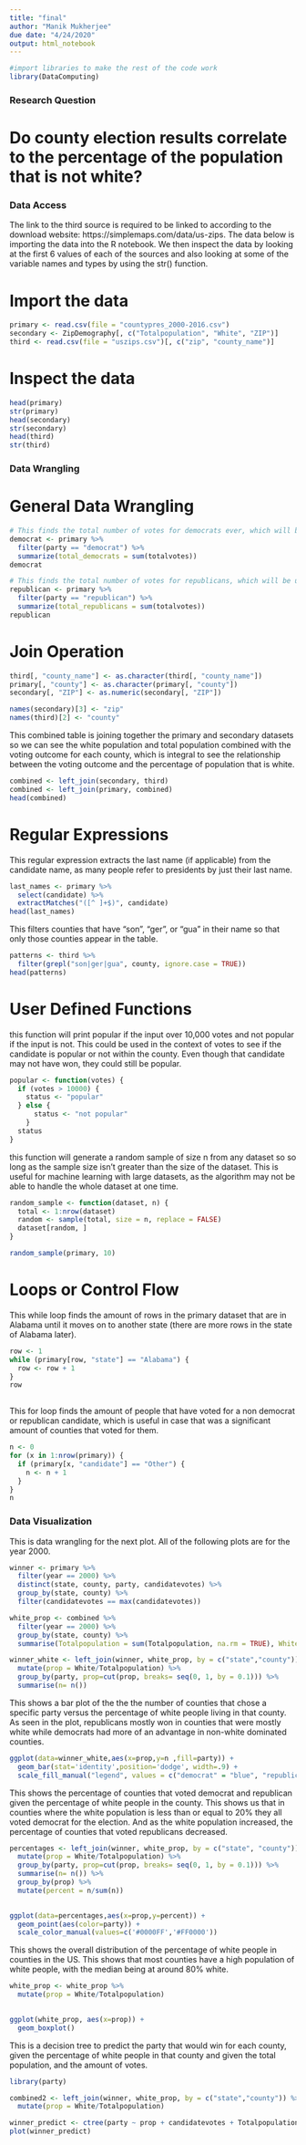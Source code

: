 ```yaml
---
title: "final"
author: "Manik Mukherjee"
due date: "4/24/2020"
output: html_notebook
---
```


```r
#import libraries to make the rest of the code work
library(DataComputing)
```

### Research Question

# Do county election results correlate to the percentage of the population that is not white?

### Data Access

The link to the third source is required to be linked to according to the download website: https://simplemaps.com/data/us-zips.  The data below is importing the data into the R notebook.  We then inspect the data by looking at the first 6 values of each of the sources and also looking at some of the variable names and types by using the str() function.

# Import the data
```r
primary <- read.csv(file = "countypres_2000-2016.csv")
secondary <- ZipDemography[, c("Totalpopulation", "White", "ZIP")]
third <- read.csv(file = "uszips.csv")[, c("zip", "county_name")]
```

# Inspect the data
```r
head(primary)
str(primary)
head(secondary)
str(secondary)
head(third)
str(third)
```


### Data Wrangling

# General Data Wrangling

```r
# This finds the total number of votes for democrats ever, which will be useful in the future to see if the votes are already biased heavily toward a candidate in the general population before comparing it by the white and non white population.
democrat <- primary %>%
  filter(party == "democrat") %>%
  summarize(total_democrats = sum(totalvotes))
democrat

# This finds the total number of votes for republicans, which will be useful to compare to the amount of votes that the democrats receive.
republican <- primary %>%
  filter(party == "republican") %>%
  summarize(total_republicans = sum(totalvotes))
republican
```

# Join Operation

```r
third[, "county_name"] <- as.character(third[, "county_name"])
primary[, "county"] <- as.character(primary[, "county"])
secondary[, "ZIP"] <- as.numeric(secondary[, "ZIP"])

names(secondary)[3] <- "zip"
names(third)[2] <- "county"
```

This combined table is joining together the primary and secondary datasets so we can see the white population and total population combined with the voting outcome for each county, which is integral to see the relationship between the voting outcome and the percentage of population that is white. 
```r
combined <- left_join(secondary, third)
combined <- left_join(primary, combined)
head(combined)
```

# Regular Expressions

This regular expression extracts the last name (if applicable) from the candidate name, as many people refer to presidents by just their last name.

```r
last_names <- primary %>%
  select(candidate) %>%
  extractMatches("([^ ]+$)", candidate)
head(last_names)
```

This filters counties that have "son", "ger", or "gua" in their name so that only those counties appear in the table.

```r
patterns <- third %>%
  filter(grepl("son|ger|gua", county, ignore.case = TRUE))
head(patterns)
```

# User Defined Functions

this function will print popular if the input over 10,000 votes and not popular if the input is not.  This could be used in the context of votes to see if the candidate is popular or not within the county.  Even though that candidate may not have won, they could still be popular.

```r
popular <- function(votes) {
  if (votes > 10000) {
    status <- "popular"
  } else {
      status <- "not popular"
    }
  status
}
```

this function will generate a random sample of size n from any dataset so so long as the sample size isn't greater than the size of the dataset.  This is useful for machine learning with large datasets, as the algorithm may not be able to handle the whole dataset at one time.

```r
random_sample <- function(dataset, n) {
  total <- 1:nrow(dataset)
  random <- sample(total, size = n, replace = FALSE)
  dataset[random, ]
}

random_sample(primary, 10)
``` 

# Loops or Control Flow

This while loop finds the amount of rows in the primary dataset that are in Alabama until it moves on to another state (there are more rows in the state of Alabama later). 

```r
row <- 1
while (primary[row, "state"] == "Alabama") {
  row <- row + 1
}
row
  
``` 

This for loop finds the amount of people that have voted for a non democrat or republican candidate, which is useful in case that was a significant amount of counties that voted for them.

```r
n <- 0
for (x in 1:nrow(primary)) {
  if (primary[x, "candidate"] == "Other") {
    n <- n + 1
  }
}
n
``` 


### Data Visualization

This is data wrangling for the next plot.  All of the following plots are for the year 2000.

```r

winner <- primary %>%
  filter(year == 2000) %>%
  distinct(state, county, party, candidatevotes) %>%
  group_by(state, county) %>%
  filter(candidatevotes == max(candidatevotes))

white_prop <- combined %>%
  filter(year == 2000) %>%
  group_by(state, county) %>%
  summarise(Totalpopulation = sum(Totalpopulation, na.rm = TRUE), White = sum(White, na.rm = TRUE))

winner_white <- left_join(winner, white_prop, by = c("state","county")) %>%
  mutate(prop = White/Totalpopulation) %>%
  group_by(party, prop=cut(prop, breaks= seq(0, 1, by = 0.1))) %>% 
  summarise(n= n())

``` 

This shows a bar plot of the the the number of counties that chose a specific party versus the percentage of white people living in that county.  As seen in the plot, republicans mostly won in counties that were mostly white while democrats had more of an advantage in non-white dominated counties.

```r

ggplot(data=winner_white,aes(x=prop,y=n ,fill=party)) + 
  geom_bar(stat='identity',position='dodge', width=.9) +
  scale_fill_manual("legend", values = c("democrat" = "blue", "republican" = "red"))

``` 

This shows the percentage of counties that voted democrat and republican given the percentage of white people in the county.  This shows us that in counties where the white population is less than or equal to 20% they all voted democrat for the election.  And as the white population increased, the percentage of counties that voted republicans decreased.

```r
percentages <- left_join(winner, white_prop, by = c("state", "county")) %>%
  mutate(prop = White/Totalpopulation) %>%
  group_by(party, prop=cut(prop, breaks= seq(0, 1, by = 0.1))) %>% 
  summarise(n= n()) %>%
  group_by(prop) %>%
  mutate(percent = n/sum(n))
  

ggplot(data=percentages,aes(x=prop,y=percent)) + 
  geom_point(aes(color=party)) +
  scale_color_manual(values=c('#0000FF','#FF0000'))

``` 

This shows the overall distribution of the percentage of white people in counties in the US.  This shows that most counties have a high population of white people, with the median being at around 80% white.

```r
white_prop <- white_prop %>%
  mutate(prop = White/Totalpopulation)
  

ggplot(white_prop, aes(x=prop)) +
  geom_boxplot()

``` 

This is a decision tree to predict the party that would win for each county, given the percentage of white people in that county and given the total population, and the amount of votes.

```r
library(party)

combined2 <- left_join(winner, white_prop, by = c("state","county")) %>%
  mutate(prop = White/Totalpopulation)

winner_predict <- ctree(party ~ prop + candidatevotes + Totalpopulation, data = combined2)
plot(winner_predict)

``` 

